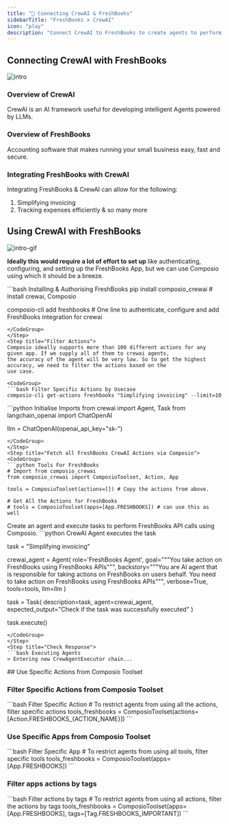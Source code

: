 ```yaml
---
title: "🚀 Connecting CrewAI & FreshBooks"
sidebarTitle: "FreshBooks x CrewAI"
icon: "play"
description: "Connect CrewAI to FreshBooks to create agents to perform tasks using natural language"
---
```


## Connecting CrewAI with FreshBooks
![intro](/media/intro.jpg)

### Overview of CrewAI

CrewAI is an AI framework useful for developing intelligent Agents powered by LLMs.

### Overview of FreshBooks

Accounting software that makes running your small business easy, fast and secure.

### Integrating FreshBooks with CrewAI

Integrating FreshBooks & CrewAI can allow for the following:

1. Simplifying invoicing
2. Tracking expenses efficiently
& so many more

## Using CrewAI with FreshBooks
![intro-gif](/media/intro.gif)
<Steps>
<Step title="Setting Up the Environment">

**Ideally this would require a lot of effort to set up** like authenticating, configuring, and setting up the FreshBooks App, but we can use Composio using which it should be a breeze.

<CodeGroup>
```bash Installing & Authorising FreshBooks
pip install composio_crewai # Install crewai, Composio 

composio-cli add freshbooks # One line to authenticate, configure and add FreshBooks integration for crewai
```
</CodeGroup>
</Step>
<Step title="Filter Actions">
Composio ideally supports more than 100 different actions for any given app. If we supply all of them to crewai agents, 
the accuracy of the agent will be very low. So to get the highest accuracy, we need to filter the actions based on the 
use case.

<CodeGroup>
```bash Filter Specific Actions by Usecase
composio-cli get-actions freshbooks "Simplifying invoicing" --limit=10
```
</CodeGroup>

</Step>
<Step title="Import Base Packages">

<CodeGroup>
```python Initialise Imports
from crewai import Agent, Task
from langchain_openai import ChatOpenAI

llm = ChatOpenAI(openai_api_key="sk-<OPENAI KEY>")
```
</CodeGroup>
</Step>
<Step title="Fetch all FreshBooks CrewAI Actions via Composio">
<CodeGroup>
```python Tools For FreshBooks
# Import from composio_crewai
from composio_crewai import ComposioToolset, Action, App

tools = ComposioToolset(actions=[]) # Copy the actions from above. 

# Get All the Actions for FreshBooks
# tools = ComposioToolset(apps=[App.FRESHBOOKS]) # can use this as well
```
</CodeGroup>
</Step>
<Step title="Execute the Agent">
Create an agent and execute tasks to perform FreshBooks API calls using Composio. 
<CodeGroup>
```python CrewAI Agent executes the task

task = "Simplifying invoicing"

crewai_agent = Agent(
    role='FreshBooks Agent',
    goal="""You take action on FreshBooks using FreshBooks APIs""",
    backstory="""You are AI agent that is responsible for taking actions on FreshBooks on users behalf. You need to take action on FreshBooks using FreshBooks APIs""",
    verbose=True,
    tools=tools,
    llm=llm
)

task = Task(
    description=task,
    agent=crewai_agent,
    expected_output="Check if the task was successfully executed"
)

task.execute()
```
</CodeGroup>
</Step>
<Step title="Check Response">
```bash Executing Agents
> Entering new CrewAgentExecutor chain...
```
</Step>
</Steps>
## Use Specific Actions from Composio Toolset

### Filter Specific Actions from Composio Toolset

<CodeGroup>
```bash Filter Specific Action
# To restrict agents from using all the actions, filter specific actions
tools_freshbooks = ComposioToolset(actions=[Action.FRESHBOOKS_{ACTION_NAME}])
```
</CodeGroup>

### Use Specific Apps from Composio Toolset
<CodeGroup>
```bash Filter Specific App
# To restrict agents from using all tools, filter specific tools
tools_freshbooks = ComposioToolset(apps=[App.FRESHBOOKS])
```
</CodeGroup>

### Filter apps actions by tags 
<CodeGroup>
```bash Filter actions by tags
# To restrict agents from using all actions, filter the actions by tags
tools_freshbooks = ComposioToolset(apps=[App.FRESHBOOKS], tags=[Tag.FRESHBOOKS_IMPORTANT])
```
</CodeGroup>